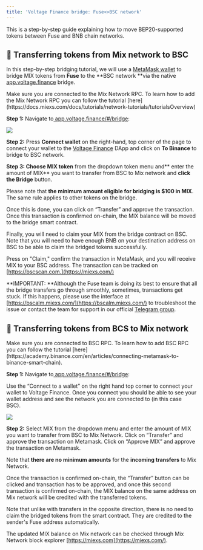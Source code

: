 ```yaml
---
title: 'Voltage Finance bridge: Fuse<>BSC network'
---
```


This is a step-by-step guide explaining how to move BEP20-supported tokens between Fuse and BNB chain networks.

## 🌉 Transferring tokens from Mix network to BSC

In this step-by-step bridging tutorial, we will use a [MetaMask wallet](https://metamask.io/download/) to bridge MIX tokens from **Fuse** to the \*\*BSC network \*\*via the native [app.voltage.finance](https://app.voltage.finance/#/bridge) bridge.

<Admonition type="info" title="Note">
  Make sure you are connected to the Mix Network RPC. To learn how to add the Mix Network RPC you can follow the tutorial [here](https://docs.miexs.com/docs/tutorials/network-tutorials/tutorialsOverview)
</Admonition>

**Step 1:** Navigate to[ ](https://fuseswap.com/)[app.voltage.finance/#/bridge](https://app.voltage.finance/#/bridge):

![](/img/Pasted_Image_28_05_2023__15_36.jpg)

**Step 2:** Press **Connect wallet** on the right-hand, top corner of the page to connect your wallet to the [Voltage Finance](https://app.voltage.finance/) DApp and click on **To Binance** to bridge to BSC network.

**Step 3: Choose MIX token** from the dropdown token menu and\*\* enter the amount of MIX\*\* you want to transfer from BSC to Mix network and **click the Bridge** button.

Please note that **the minimum amount eligible for bridging is $100 in MIX**. The same rule applies to other tokens on the bridge.

Once this is done, you can click on “Transfer” and approve the transaction. Once this transaction is confirmed on-chain, the MIX balance will be moved to the bridge smart contract.

Finally, you will need to claim your MIX from the bridge contract on BSC. Note that you will need to have enough BNB on your destination address on BSC to be able to claim the bridged tokens successfully.

Press on "Claim," confirm the transaction in MetaMask, and you will receive MIX to your BSC address. The transaction can be tracked on [https://bscscan.com.](https://miexs.com/)

\*\*IMPORTANT: \*\*Although the Fuse team is doing its best to ensure that all the bridge transfers go through smoothly, sometimes, transactions get stuck. If this happens, please use the interface at [https://bscalm.miexs.com/](https://bscalm.miexs.com/) to troubleshoot the issue or contact the team for support in our official [Telegram group](htps://t.me/miexs.com).

## 🌉 Transferring tokens from BCS to Mix network

<Admonition type="note" title="Note">
  Make sure you are connected to BSC RPC. To learn how to add BSC RPC you can follow the tutorial [here](https://academy.binance.com/en/articles/connecting-metamask-to-binance-smart-chain).
</Admonition>

**Step 1:** Navigate to[ ](https://fuseswap.com/)[app.voltage.finance/#/bridge](https://app.voltage.finance/#/bridge):

Use the “Connect to a wallet” on the right hand top corner to connect your wallet to Voltage Finance. Once you connect you should be able to see your wallet address and see the network you are connected to (in this case BSC).

![](/img/Pasted_Image_28_05_2023__15_44.jpg)

**Step 2:**
Select MIX from the dropdown menu and enter the amount of MIX you want to transfer from BSC to Mix Network. Click on “Transfer” and approve the transaction on Metamask. Click on “Approve MIX” and approve the transaction on Metamask.

Note that **there are no minimum amounts** for the **incoming transfers** to Mix Network.

Once the transaction is confirmed on-chain, the “Transfer” button can be clicked and transaction has to be approved, and once this second transaction is confirmed on-chain, the MIX balance on the same address on Mix network will be credited with the transferred tokens.

Note that unlike with transfers in the opposite direction, there is no need to claim the bridged tokens from the smart contract. They are credited to the sender's Fuse address automatically.

The updated MIX balance on Mix network can be checked through Mix Network block explorer [https://miexs.com](https://miexs.com/).
